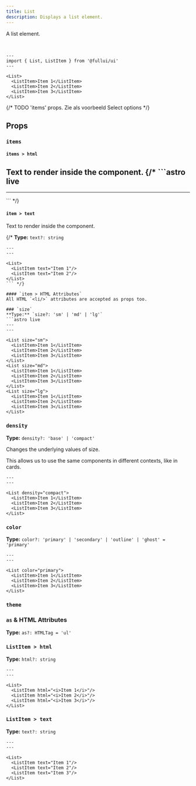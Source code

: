 ```yaml
---
title: List
description: Displays a list element.
---
```


A list element.

<br/>
  
```astro live
---
import { List, ListItem } from '@fullui/ui'
---

<List>
  <ListItem>Item 1</ListItem>
  <ListItem>Item 2</ListItem>
  <ListItem>Item 3</ListItem>
</List>
```

{/* TODO 'items' props. Zie als voorbeeld Select options */}

## Props
### `items`
#### `items > html`
Text to render inside the component.
{/* ```astro live
---
---

<List>
  <ListItem html="<i>Item 1</i>"/>
  <ListItem html="<i>Item 2</i>"/>
</List>
``` */}

#### `item > text`
Text to render inside the component.

{/* 
**Type:** `text?: string`
```astro live
---
---

<List>
  <ListItem text="Item 1"/>
  <ListItem text="Item 2"/>
</List>
``` */}

#### `item > HTML Attributes`
All HTML `<li/>` attributes are accepted as props too.

### `size`
**Type:** `size?: 'sm' | 'md' | 'lg'`
```astro live
---
---

<List size="sm">
  <ListItem>Item 1</ListItem>
  <ListItem>Item 2</ListItem>
  <ListItem>Item 3</ListItem>
</List>
<List size="md">
  <ListItem>Item 1</ListItem>
  <ListItem>Item 2</ListItem>
  <ListItem>Item 3</ListItem>
</List>
<List size="lg">
  <ListItem>Item 1</ListItem>
  <ListItem>Item 2</ListItem>
  <ListItem>Item 3</ListItem>
</List>
```

### `density`
**Type:** `density?: 'base' | 'compact'`

Changes the underlying values of size.

This allows us to use the same components in different contexts, like in cards.

```astro live
---
---

<List density="compact">
  <ListItem>Item 1</ListItem>
  <ListItem>Item 2</ListItem>
  <ListItem>Item 3</ListItem>
</List>
```

### `color`
**Type:** `color?: 'primary' | 'secondary' | 'outline' | 'ghost' = 'primary'`
```astro live
---
---

<List color="primary">
  <ListItem>Item 1</ListItem>
  <ListItem>Item 2</ListItem>
  <ListItem>Item 3</ListItem>
</List>
```

### `theme`
<Theming/>

### `as` & HTML Attributes
**Type:** `as?: HTMLTag = 'ul'`
<AsProp/>

### `ListItem > html`
**Type:** `html?: string`
```astro live
---
---

<List>
  <ListItem html="<i>Item 1</i>"/>
  <ListItem html="<i>Item 2</i>"/>
  <ListItem html="<i>Item 3</i>"/>
</List>
```

### `ListItem > text`
**Type:** `text?: string`
```astro live
---
---

<List>
  <ListItem text="Item 1"/>
  <ListItem text="Item 2"/>
  <ListItem text="Item 3"/>
</List>
```